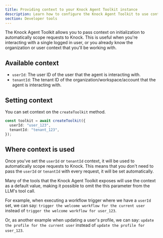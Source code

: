 ```yaml
---
title: Providing context to your Knock Agent Toolkit instance
description: Learn how to configure the Knock Agent Toolkit to use context to aid with tool calls in your AI agent workflows.
section: Developer tools
---
```


The Knock Agent Toolkit allows you to pass context on initialization to automatically scope requests to Knock. This is useful when you're interacting with a single logged in user, or you already know the organization or user context that you'll be working with.

## Available context

- `userId`: The user ID of the user that the agent is interacting with.
- `tenantId`: The tenant ID of the organization/workspace/account that the agent is interacting with.

## Setting context

You can set context on the `createToolkit` method.

```typescript
const toolkit = await createToolkit({
  userId: "user_123",
  tenantId: "tenant_123",
});
```

## Where context is used

Once you've set the `userId` or `tenantId` context, it will be used to automatically scope requests to Knock. This means that you don't need to pass the `userId` or `tenantId` with every request, it will be set automatically.

Many of the tools that the Knock Agent Toolkit exposes will use the context as a default value, making it possible to omit the this parameter from the LLM's tool call.

For example, when executing a workflow trigger where we have a `userId` set, we can say: `trigger the welcome workflow for the current user` instead of `trigger the welcome workflow for user_123`.

Or, as another example when updating a user's profile, we can say: `update the profile for the current user` instead of `update the profile for user_123`.
